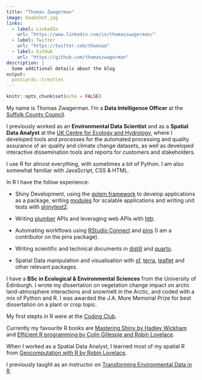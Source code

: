 ```yaml
---
title: "Thomas Zwagerman"
image: headshot.jpg
links:
  - label: LinkedIn
    url: "https://www.linkedin.com/in/thomaszwagerman/"
  - label: Twitter
    url: "https://twitter.com/thomzwa"
  - label: GitHub
    url: "https://github.com/thomaszwagerman"
description: |
  Some additional details about the blog
output:
  postcards::trestles
---
```


```r
knitr::opts_chunk$set(echo = FALSE)
```

My name is Thomas Zwagerman. I'm a **Data Intelligence Officer** at the [Suffolk County Council](https://www.suffolk.gov.uk/).

I previously worked as an **Environmental Data Scientist** and as a **Spatial Data Analyst** at the [UK Centre for Ecology and Hydrology](https://www.ceh.ac.uk/), where I developed tools and processes for the automated processing and quality assurance of air quality and climate change datasets, as well as developed interactive dissemination tools and reports for customers and stakeholders.

I use R for almost everything, with sometimes a bit of Python. I am also somewhat familiar with JavaScript, CSS & HTML.

In R I have the follow experience:

* Shiny Development, using the [golem framework](https://thinkr-open.github.io/golem/) to develop applications as a package, writing [modules](https://mastering-shiny.org/scaling-modules.html) for scalable applications and writing unit tests with [shinytest2](https://rstudio.github.io/shinytest2/).
  
* Writing [plumber](https://www.rplumber.io/) APIs and leveraging web APIs with [httr](https://httr.r-lib.org/).

* Automating workflows using [RStudio Connect](https://www.rstudio.com/products/connect/) and [pins](https://github.com/rstudio/pins-r) (I am a contributor on the pins package).

* Writing scientific and technical documents in [distill](https://rstudio.github.io/distill/) and [quarto](https://quarto.org/).

* Spatial Data manipulation and visualisation with [sf](https://r-spatial.github.io/sf/), [terra](https://github.com/rspatial/terra), [leaflet](https://rstudio.github.io/leaflet/) and other relevant packages.

I have a **BSc in Ecological & Environmental Sciences** from the University of Edinburgh. I wrote my dissertation on vegetation change impact on arctic land-atmosphere interactions and snowmelt in the Arctic, and coded with a mix of Python and R. I was awarded the J.A. More Memorial Prize for best dissertation on a plant or crop topic.
 
My first stepts in R were at the [Coding Club](https://ourcodingclub.github.io/). 

Currently my favourite R books are [Mastering Shiny by Hadley Wickham](https://mastering-shiny.org/) and [Efficient R programming by Colin Gillespie and Robin Lovelace](https://csgillespie.github.io/efficientR/). 

When I worked as a Spatial Data Analyst, I learned most of my spatial R from [Geocomputation with R by Robin Lovelace](https://geocompr.robinlovelace.net/). 

I previously taught as an instructor on [Transforming Environmental Data in R](https://www.ceh.ac.uk/training/transforming-environmental-data-r).